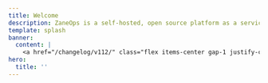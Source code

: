 ```yaml
---
title: Welcome
description: ZaneOps is a self-hosted, open source platform as a service for hosting static sites, web apps, databases, CRONS, Workers using docker swarm as the engine.
template: splash
banner:
  content: |
    <a href="/changelog/v112/" class="flex items-center gap-1 justify-center">Support for Preview Deployments (v1.12) <svg aria-hidden="true" class="astro-vnzlvqnm astro-445ym5ac" width="16" height="16" viewBox="0 0 24 24" fill="currentColor" style="--sl-icon-size: 1.5em;"><path d="M17.92 11.62a1.001 1.001 0 0 0-.21-.33l-5-5a1.003 1.003 0 1 0-1.42 1.42l3.3 3.29H7a1 1 0 0 0 0 2h7.59l-3.3 3.29a1.002 1.002 0 0 0 .325 1.639 1 1 0 0 0 1.095-.219l5-5a1 1 0 0 0 .21-.33 1 1 0 0 0 0-.76Z"></path></svg></a>
hero:
  title: ''
---
```



<Style />
<section id="hero" class="py-12 md:pt-24 grid grid-cols-1 md:grid-cols-3 gap-2 items-center">
  <div class="md:col-span-2 flex flex-col gap-2 items-center text-center md:text-start md:items-start">
    <h1 class="text-4xl md:text-5xl lg:text-6xl whitespace-nowrap">
      Welcome to ZaneOps
    </h1>
    <p>
      ZaneOps is a beautiful and fast self-hosted platform for deploying and managing apps, databases, static websites and more.
    </p>
    <Code lang="shell" code={`curl -fsSL https://cdn.zaneops.dev/install.sh | sudo bash`} frame="none" class="w-full max-w-full" />
    <div class="flex items-center gap-4">
      <LinkButton variant="primary" href="/installation">
        Get started
        <Icon name="right-arrow" />
      </LinkButton>
      <LinkButton variant="minimal" href="/installation">
        Star us on Github
        <Icon name="github" />
      </LinkButton>
    </div>
  </div>
  <div class="order-first md:order-last flex justify-center md:justify-start">
    <Logo class="w-52 sm:w-80" />
  </div>
</section>

<section id="screenshots">
  <BrowserScreenshot srcLight={DashboardLight.src} srcDark={DashboardDark.src} alt="ZaneOps dashboard" />
</section>

<section id="feature-highlight" className="my-32 flex flex-col gap-2">
  <h2 className="text-pretty">Exceptional speed, user experience, packed with features</h2>
  <p>
    Who said a free and open source project should look ugly ?
  </p>

  <div className="grid md:grid-cols-2 my-14 [&>*]:py-6 [&>:nth-of-type(even)]:pl-6  [&>:nth-of-type(even)]:border-l [&>:nth-of-type(odd)]:pr-6">
    <div className="border-border flex-col gap-3 grid grid-cols-1 grid-rows-subgrid row-span-3">
      <h3 className="text-xl font-medium flex items-center gap-2">
        <Rocket class="text-neutral-400" />
        <span>
          Get started under 60 seconds
        </span>
      </h3>
      <small className="text-sm">
        No code changes, extra packages, or CLI tools needed - just connect your git provider account, select a repo, and click deploy !
      </small>

      <div 
        className="relative aspect-16/9 bg-center bg-bg p-6 rounded-lg h-80 w-full border border-slate-400/10 shadow-xs"
        >
        <img src={SourcePickerLight.src} className="dark:hidden" />
        <img src={SourcePickerDark.src} className="hidden dark:inline" />
      </div>

    </div>

    <div className="border-border flex-col gap-3 grid grid-cols-1 grid-rows-subgrid row-span-3">
      <h3 className="text-xl font-medium flex items-center gap-2">
        <Network class="text-neutral-400" />
        <span>
          Multiple environments
        </span>
      </h3>
      <small className="text-sm">
        Create multiple environments for your app, such as `staging`, `production`, and `development`. Each environment can have its own configuration and is isolated from each other.
      </small>

      <div 
        className="relative w-full aspect-16/9 bg-center bg-contain bg-bg py-6 px-4 flex  h-80 items-center justify-center rounded-lg border border-slate-400/10 shadow-xs"
        >
        <img src={EnvironmentListLight.src} className="dark:hidden " />
        <img src={EnvironmentListDark.src} className="hidden dark:inline " />
      </div>
    </div>

    <div className="border-t border-border gap-3 grid grid-cols-1 grid-rows-subgrid row-span-3">
      <h3 className="text-xl font-medium flex items-center gap-2">
        <FlaskConical class="text-neutral-400" />
        <span>
          Preview deployments
        </span>
      </h3>
      <small className="text-sm">
        Create preview deployments from Gitlab and GitHub repositories. 
        Test & Preview your features before sending them to production. 
      </small>

      <div 
        className="relative w-full aspect-16/9 bg-center bg-contain bg-bg py-6 px-4 flex  h-80 items-center justify-center rounded-lg border border-slate-400/10 shadow-xs"
        >
        <img src={PreviewDeploymentCommentLight.src} className="dark:hidden " />
        <img src={PreviewDeploymentCommentDark.src} className="hidden dark:inline " />
      </div>
    </div>

    <div className="border-t border-border gap-3 grid grid-cols-1 grid-rows-subgrid row-span-3">
      <h3 className="text-xl font-medium flex items-center gap-2">
        <Split class="text-neutral-400" />
        <span>
          Blue/Green deployments
        </span>
      </h3>
      <small className="text-sm">
        Deploying a new version doesn’t require stopping the old one, ensuring uninterrupted uptime.
      </small>

       <div 
        className="relative w-full aspect-16/9 bg-center bg-contain bg-bg py-6 px-4 flex  h-80 items-center justify-center rounded-lg border border-slate-400/10 shadow-xs"
        >
        <img src={BlueGreenLight.src} className="dark:hidden " />
        <img src={BlueGreenDark.src} className="hidden dark:inline " />
      </div>
    </div>
  
  </div>
</section>

<LogSectionHome />

<section id="scalability" className="my-32">
  <h2 className="text-pretty">Strength in Battle-Tested Tech</h2>
  <p>
    Built on trusted open-source technologies, so you can focus on shipping.
  </p>
</section>

<section id="testimonials" className="my-32">
  <h2 className="text-pretty">Developpers love ZaneOps ❤️ </h2>
  <p>
     Hear what real teams say about shipping faster with ZaneOps.
  </p>
</section>
